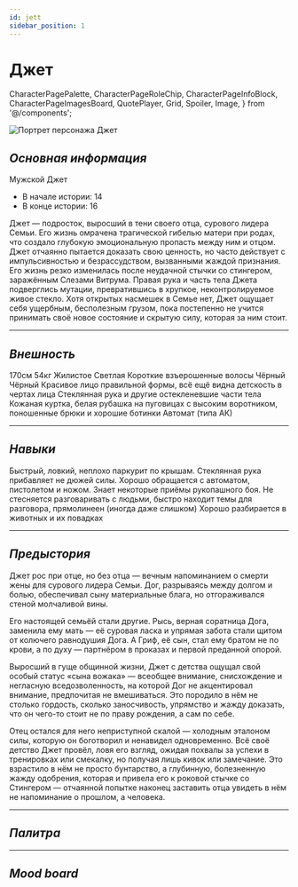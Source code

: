 ```yaml
---
id: jett
sidebar_position: 1
---
```


# Джет

  CharacterPagePalette,
  CharacterPageRoleChip,
  CharacterPageInfoBlock,
  CharacterPageImagesBoard,
  QuotePlayer,
  Grid,
  Spoiler,
  Image,
} from '@/components';

<Image
  src="/img/characters/jett/Jett.png"
  alt="Портрет персонажа Джет"
  className="portrait"
/>

## _Основная информация_

<CharacterPageRoleChip role="primary" />

<Grid className="mt" columns={2}>
  <div>
    <CharacterPageInfoBlock label="Пол" id="char-sex">
      Мужской
    </CharacterPageInfoBlock>
    <CharacterPageInfoBlock label="Настоящее имя" id="char-realName">
      Джет
    </CharacterPageInfoBlock>
  </div>
  <div>
    <CharacterPageInfoBlock label="Возраст" id="char-age">
      <ul>
        <li> В начале истории: 14</li>
        <li> В конце истории: 16</li>
      </ul>
    </CharacterPageInfoBlock>
  </div>
</Grid>

<CharacterPageInfoBlock label="Краткое описание" id="char-short-description">
  Джет — подросток, выросший в тени своего отца, сурового лидера Семьи. Его
  жизнь омрачена трагической гибелью матери при родах, что создало глубокую
  эмоциональную пропасть между ним и отцом. Джет отчаянно пытается доказать свою
  ценность, но часто действует с импульсивностью и безрассудством, вызванными
  жаждой признания. Его жизнь резко изменилась после неудачной стычки со
  стингером, заражённым Слезами Витрума. Правая рука и часть тела Джета
  подверглись мутации, превратившись в хрупкое, неконтролируемое живое стекло.
  Хотя открытых насмешек в Семье нет, Джет ощущает себя ущербным, бесполезным
  грузом, пока постепенно не учится принимать своё новое состояние и скрытую
  силу, которая за ним стоит.
</CharacterPageInfoBlock>

---

## _Внешность_

<Grid columns={3} mobileAdaptive>
  <CharacterPageInfoBlock label="Рост" id="char-height">
    170см
  </CharacterPageInfoBlock>
  <CharacterPageInfoBlock label="Вес" id="char-weight">
    54кг
  </CharacterPageInfoBlock>
  <CharacterPageInfoBlock label="Телосложение" id="char-body-type">
    Жилистое
  </CharacterPageInfoBlock>
  <CharacterPageInfoBlock label="Цвет кожи" id="char-body-color">
    Светлая
  </CharacterPageInfoBlock>
  <CharacterPageInfoBlock label="Причёска" id="char-hair-type">
    Короткие взъерошенные волосы
  </CharacterPageInfoBlock>
  <CharacterPageInfoBlock label="Цвет волос" id="char-hair-color">
    Чёрный
  </CharacterPageInfoBlock>
  <CharacterPageInfoBlock label="Цвет глаз" id="char-eye-color">
    Чёрный
  </CharacterPageInfoBlock>
  <CharacterPageInfoBlock label="Форма лица" id="char-face">
    Красивое лицо правильной формы, всё ещё видна детскость в чертах лица
  </CharacterPageInfoBlock>
  <CharacterPageInfoBlock label="Голос" id="char-voice">
    <QuotePlayer
      src="/audio/characters/jett/voices/sample-3s.mp3"
      quote="...а он такой — РРРААА! А я — перекатом под него! И тут же ножом! По сухожилию! Но гад оказался шустрым, едва увернулся... Схватил меня, думал — сейчас сожрёт. Как бы не так! Я автомат — и прямо в глотку! Изнутри очередь дал! Вот это была картина, Рысь — кишки, мозги, всё наружу полетело!"
    />
  </CharacterPageInfoBlock>
  <CharacterPageInfoBlock
    label="Отличительные черты внешности"
    id="char-features"
  >
    Стеклянная рука и другие остекленевшие части тела
  </CharacterPageInfoBlock>
  <CharacterPageInfoBlock label="Одежда" id="char-cloth">
    Кожаная куртка, белая рубашка на пуговицах с высоким воротником, поношенные
    брюки и хорошие ботинки
  </CharacterPageInfoBlock>
  <CharacterPageInfoBlock label="Любимое оружие" id="char-gun">
    Автомат (типа АК)
  </CharacterPageInfoBlock>
</Grid>

---

## _Навыки_

<Grid columns={3} mobileAdaptive>
  <CharacterPageInfoBlock label="Физические" id="char-fiz-stat">
    Быстрый, ловкий, неплохо паркурит по крышам. Стеклянная рука прибавляет не
    дюжей силы.
  </CharacterPageInfoBlock>
  <CharacterPageInfoBlock label="Боевые" id="char-battle-stat">
    Хорошо обращается с автоматом, пистолетом и ножом. Знает некоторые приёмы
    рукопашного боя.
  </CharacterPageInfoBlock>
  <CharacterPageInfoBlock label="Социальные" id="char-social-stat">
    Не стесняется разговаривать с людьми, быстро находит темы для разговора,
    прямолинеен (иногда даже слишком)
  </CharacterPageInfoBlock>
  <CharacterPageInfoBlock label="Дополнительно" id="char-add-stat">
    Хорошо разбирается в животных и их повадках
  </CharacterPageInfoBlock>
</Grid>

---

## _Предыстория_

Джет рос при отце, но без отца — вечным напоминанием о смерти жены для сурового лидера Семьи. Дог, разрываясь между долгом и болью, обеспечивал сыну материальные блага, но отгораживался стеной молчаливой вины.

Его настоящей семьёй стали другие. Рысь, верная соратница Дога, заменила ему мать — её суровая ласка и упрямая забота стали щитом от колючего равнодушия Дога. А Гриф, её сын, стал ему братом не по крови, а по духу — партнёром в проказах и первой преданной опорой.

Выросший в гуще общинной жизни, Джет с детства ощущал свой особый статус «сына вожака» — всеобщее внимание, снисхождение и негласную вседозволенность, на которой Дог не акцентировал внимание, предпочитая не вмешиваться. Это породило в нём не столько гордость, сколько заносчивость, упрямство и жажду доказать, что он чего-то стоит не по праву рождения, а сам по себе.

Отец остался для него неприступной скалой — холодным эталоном силы, которую он боготворил и ненавидел одновременно. Всё своё детство Джет провёл, ловя его взгляд, ожидая похвалы за успехи в тренировках или смекалку, но получая лишь кивок или замечание. Это взрастило в нём не просто бунтарство, а глубинную, болезненную жажду одобрения, которая и привела его к роковой стычке со Стингером — отчаянной попытке наконец заставить отца увидеть в нём не напоминание о прошлом, а человека.

---

## _Палитра_

<CharacterPagePalette palette={JETT_PALETTE} />

---

## _Mood board_

<CharacterPageImagesBoard images={JETT_MOOD_BOARD} />
